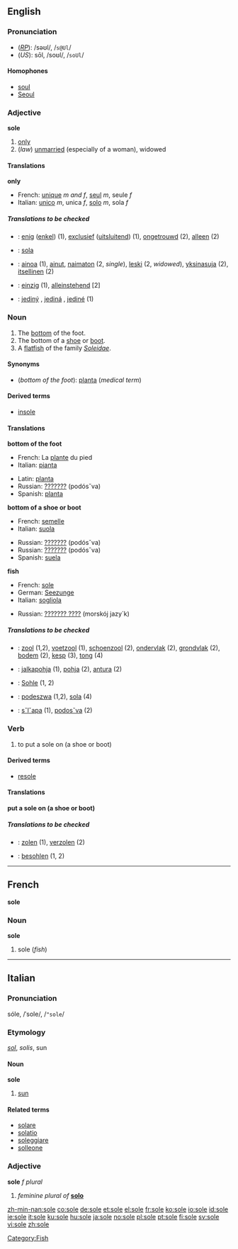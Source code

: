 ==English==

===Pronunciation===
*(''[[RP]]''): /səʊl/, /<tt>s@Ul</tt>/
*(''US''): sōl, /soʊl/, /<tt>soUl</tt>/

====Homophones====
*[[soul]]
*[[Seoul]]

===Adjective===
'''sole''' {{notcomp}}

#[[only]]
#(''law'') [[unmarried]] (especially of a woman), widowed

====Translations====
'''only'''

*French: [[unique#French|unique]] ''m and f'', [[seul]] ''m'', seule ''f''
*Italian: [[unico#Italian|unico]] ''m'', unica ''f'', [[solo#Italian|solo]] ''m'', sola ''f''

=====Translations to be checked=====
<!--Remove this section once all of the translations below have been moved into the tables above.-->
{{checktrans}}
*{{ttbc|Dutch}}: [[enig]] ([[enkel]]) (1), [[exclusief]] ([[uitsluitend]]) (1), [[ongetrouwd]] (2), [[alleen]] (2)
*{{ttbc|Esperanto}}: [[sola]]
*{{ttbc|Finnish}}: [[ainoa]] (1), [[ainut]], [[naimaton]] (2, ''single''), [[leski]] (2, ''widowed''), [[yksinasuja]] (2), [[itsellinen]] (2)
*{{ttbc|German}}: [[einzig]] (1), [[alleinstehend]] [2]
*{{ttbc|Slovak}}: [[jediný]] {{m}}, [[jediná]] {{f}}, [[jediné]] {{n}} (1)

===Noun===
{{en-noun-reg}}

#The [[bottom]] of the foot.
#The bottom of a [[shoe]] or [[boot]].
#A [[flatfish]] of the family ''[[Soleidae]]''.

====Synonyms====
*(''bottom of the foot''): [[planta]] (''medical term'')

====Derived terms====
*[[insole]]

====Translations====
'''bottom of the foot'''
{{top}}
*French: La [[plante]] du pied {{f}}
*Italian: [[pianta]] {{f}}
{{mid}}
*Latin: [[planta#Latin|planta]]
*Russian: [[???????]] (podósˇva)
*Spanish: [[planta]] {{f}}
{{bottom}}

'''bottom of a shoe or boot'''
{{top}}
*French: [[semelle]] {{f}}
*Italian: [[suola]] {{f}}
{{mid}}
*Russian: [[???????]] (podósˇva) 
*Russian: [[???????]] (podósˇva) 
*Spanish: [[suela]] {{f}}
{{bottom}}

'''fish'''
{{top}}
*French: [[sole#French|sole]] {{f}}
*German: [[Seezunge]] {{f}}
*Italian: [[sogliola]] {{f}}
{{mid}}
*Russian: [[??????? ????]] (morskój jazy´k)
{{bottom}}

=====Translations to be checked=====
<!--Remove this section once all of the translations below have been moved into the tables above.-->
{{checktrans}}
*{{ttbc|Dutch}}: [[zool]] {{m}} (1,2), [[voetzool]] {{m}} (1), [[schoenzool]] {{m}} (2), [[ondervlak]] {{n}} (2), [[grondvlak]] {{n}} (2), [[bodem]] {{m}} (2),  [[kesp]] {{f}} (3), [[tong]] {{f}} (4)
*{{ttbc|Finnish}}: [[jalkapohja]] (1), [[pohja]] (2), [[antura]] (2)
*{{ttbc|German}}: [[Sohle]] {{f}} (1, 2)
*{{ttbc|Polish}}: [[podeszwa]] {{f}} (1,2), [[sola]] {{f}} (4)
*{{ttbc|Slovak}}: [[sˇlˇapa]] {{f}} (1), [[podosˇva]] {{f}} (2)

===Verb===
{{en-infl-reg-other-e|sol|e}}
#{{transitive}} to put a sole on (a shoe or boot)
<!--# to change the sole of a shoe ------ um, no that would be [[resole]]?  -->

====Derived terms====
*[[resole]]

====Translations====
'''put a sole on (a shoe or boot)'''

=====Translations to be checked=====
<!--Remove this section once all of the translations below have been moved into the tables above.-->
{{checktrans}}
*{{ttbc|Dutch}}: [[zolen]] (1), [[verzolen]] (2)
*{{ttbc|German}}: [[besohlen]] (1, 2)

[[Category:Fish]]

----
==French==
'''sole''' {{f}}

===Noun===
'''sole'''

#sole (''fish'')

----
==Italian==
===Pronunciation===
sóle, /ˈsole/, /<tt>"sole</tt>/

===Etymology===
{{L.}} ''[[sol#Latin|sol]]'', ''solis'', sun

====Noun====
'''sole''' {{m}}

#[[sun]]

====Related terms====
*[[solare]]
*[[solatio]]
*[[soleggiare]]
*[[solleone]]

===Adjective===
'''sole''' ''f plural''

#''feminine plural of'' '''[[solo#Italian|solo]]'''

[[zh-min-nan:sole]]
[[co:sole]]
[[de:sole]]
[[et:sole]]
[[el:sole]]
[[fr:sole]]
[[ko:sole]]
[[io:sole]]
[[id:sole]]
[[ie:sole]]
[[it:sole]]
[[ku:sole]]
[[hu:sole]]
[[ja:sole]]
[[no:sole]]
[[pl:sole]]
[[pt:sole]]
[[fi:sole]]
[[sv:sole]]
[[vi:sole]]
[[zh:sole]]